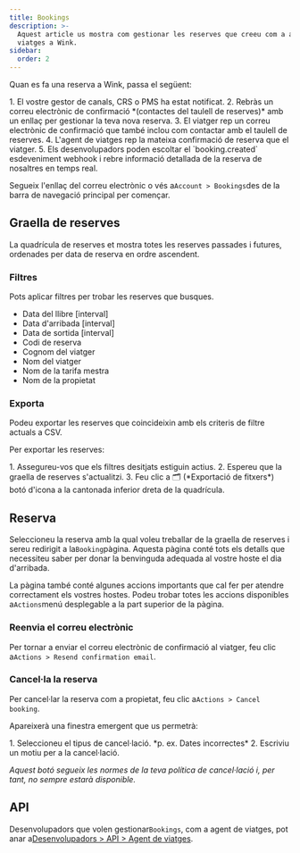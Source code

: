 ```yaml
---
title: Bookings
description: >-
  Aquest article us mostra com gestionar les reserves que creeu com a agent de
  viatges a Wink.
sidebar:
  order: 2
---
```


Quan es fa una reserva a Wink, passa el següent:

<Steps>
  1. El vostre gestor de canals, CRS o PMS ha estat notificat.
  2. Rebràs un correu electrònic de confirmació *(contactes del taulell de reserves)* amb un enllaç per gestionar la teva nova reserva.
  3. El viatger rep un correu electrònic de confirmació que també inclou com contactar amb el taulell de reserves.
  4. L'agent de viatges rep la mateixa confirmació de reserva que el viatger.
  5. Els desenvolupadors poden escoltar el `booking.created` esdeveniment webhook i rebre informació detallada de la reserva de nosaltres en temps real.
</Steps>


Segueix l'enllaç del correu electrònic o vés a`Account > Bookings`des de la barra de navegació principal per començar.

## Graella de reserves

La quadrícula de reserves et mostra totes les reserves passades i futures, ordenades per data de reserva en ordre ascendent.

### Filtres

Pots aplicar filtres per trobar les reserves que busques.

* Data del llibre \[interval]
* Data d'arribada \[interval]
* Data de sortida \[interval]
* Codi de reserva
* Cognom del viatger
* Nom del viatger
* Nom de la tarifa mestra
* Nom de la propietat

### Exporta

Podeu exportar les reserves que coincideixin amb els criteris de filtre actuals a CSV.

Per exportar les reserves:

<Steps>
  1. Assegureu-vos que els filtres desitjats estiguin actius.
  2. Espereu que la graella de reserves s'actualitzi.
  3. Feu clic a 🗂️ (*Exportació de fitxers*) botó d'icona a la cantonada inferior dreta de la quadrícula.
</Steps>


## Reserva

Seleccioneu la reserva amb la qual voleu treballar de la graella de reserves i sereu redirigit a la`Booking`pàgina.
Aquesta pàgina conté tots els detalls que necessiteu saber per donar la benvinguda adequada al vostre hoste el dia d'arribada.

La pàgina també conté algunes accions importants que cal fer per atendre correctament els vostres hostes. Podeu trobar totes les accions disponibles a`Actions`menú desplegable a la part superior de la pàgina.

### Reenvia el correu electrònic

Per tornar a enviar el correu electrònic de confirmació al viatger, feu clic a`Actions > Resend confirmation email`.

### Cancel·la la reserva

Per cancel·lar la reserva com a propietat, feu clic a`Actions > Cancel booking`.

Apareixerà una finestra emergent que us permetrà:

<Steps>
  1. Seleccioneu el tipus de cancel·lació. *p. ex. Dates incorrectes*
  2. Escriviu un motiu per a la cancel·lació.
</Steps>


*Aquest botó segueix les normes de la teva política de cancel·lació i, per tant, no sempre estarà disponible.*

## API

Desenvolupadors que volen gestionar`Bookings`, com a agent de viatges, pot anar a[Desenvolupadors > API > Agent de viatges](/developers/apis/#travel-agent-api).

